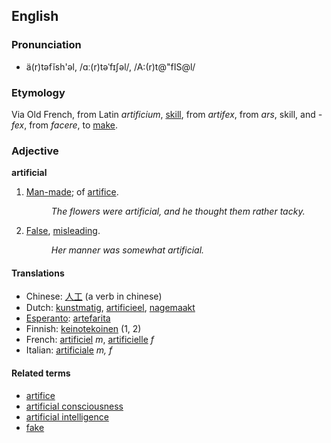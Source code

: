 ==English==

===Pronunciation===
*ä(r)təfĭsh'əl, /ɑː(r)təˈfɪʃəl/, /A:(r)t@"fIS@l/

===Etymology===
Via Old French, from Latin ''artificium'', [[skill]], from ''artifex'', from ''ars'', skill, and ''-fex'', from ''facere'', to [[make]].

===Adjective===
'''artificial'''

#[[Man-made]]; of [[artifice]].
#:''The flowers were artificial, and he thought them rather tacky.''
#[[False]], [[misleading]].
#:''Her manner was somewhat artificial.''

====Translations====
*Chinese: [[人工]] (a verb in chinese)
*Dutch: [[kunstmatig]], [[artificieel]], [[nagemaakt]]
*[[Esperanto]]: [[artefarita]]
*Finnish: [[keinotekoinen]] (1, 2)
*French: [[artificiel]] ''m'', [[artificielle]] ''f''
*Italian: [[artificiale]] ''m, f''

====Related terms====
*[[artifice]]
*[[artificial consciousness]]
*[[artificial intelligence]]
*[[fake]]